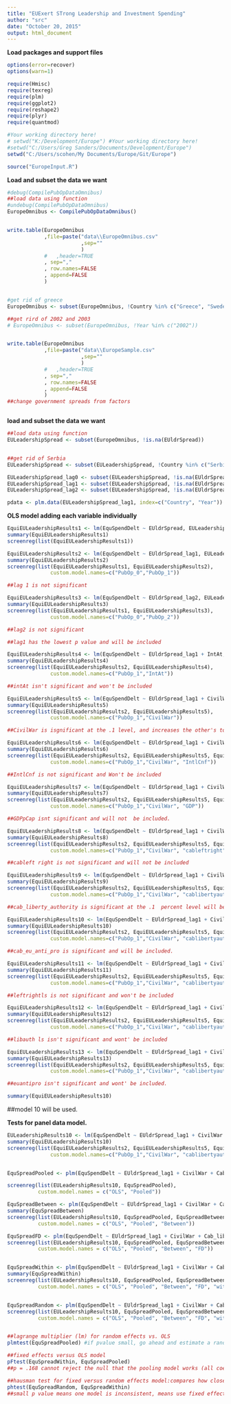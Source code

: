 ```yaml
---
title: "EUExert STrong Leadership and Investment Spending"
author: "src"
date: "October 20, 2015"
output: html_document
---
```


**Load packages and support files**
```r
options(error=recover)
options(warn=1)

require(Hmisc)
require(texreg)
require(plm)
require(ggplot2)
require(reshape2)
require(plyr)
require(quantmod)

#Your working directory here!
# setwd("K:/Development/Europe") #Your working directory here!
#setwd("C:/Users/Greg Sanders/Documents/Development/Europe")
setwd("C:/Users/scohen/My Documents/Europe/Git/Europe")

source("EuropeInput.R")

```


**Load and subset the data we want**
```r


#debug(CompilePubOpDataOmnibus)
##load data using function
#undebug(CompilePubOpDataOmnibus)
EuropeOmnibus <- CompilePubOpDataOmnibus()


write.table(EuropeOmnibus
            ,file=paste("data\\EuropeOmnibus.csv"
                        ,sep=""
                        )
            #   ,header=TRUE
            , sep=","
            , row.names=FALSE
            , append=FALSE
            )


#get rid of greece
EuropeOmnibus <- subset(EuropeOmnibus, !Country %in% c("Greece", "Sweden","Russia","United States"))

##get rird of 2002 and 2003
# EuropeOmnibus <- subset(EuropeOmnibus, !Year %in% c("2002"))


write.table(EuropeOmnibus
            ,file=paste("data\\EuropeSample.csv"
                        ,sep=""
                        )
            #   ,header=TRUE
            , sep=","
            , row.names=FALSE
            , append=FALSE
            )
##change government spreads from factors



```


**load and subset the data we want**
```r

##load data using function
EULeadershipSpread <- subset(EuropeOmnibus, !is.na(EUldrSpread))


##get rid of Serbia
EULeadershipSpread <- subset(EULeadershipSpread, !Country %in% c("Serbia"))

EULeadershipSpread_lag0 <- subset(EULeadershipSpread, !is.na(EUldrSpread))
EULeadershipSpread_lag1 <- subset(EULeadershipSpread, !is.na(EUldrSpread_lag1))
EULeadershipSpread_lag2 <- subset(EULeadershipSpread, !is.na(EUldrSpread_lag2))

pdata <- plm.data(EULeadershipSpread_lag1, index=c("Country", "Year"))


```

**OLS model adding each variable individually**
```r
EquiEULeadershipResults1 <- lm(EquSpendDelt ~ EUldrSpread, EULeadershipSpread_lag0) 
summary(EquiEULeadershipResults1)
screenreg(list(EquiEULeadershipResults1))

EquiEULeadershipResults2 <- lm(EquSpendDelt ~ EUldrSpread_lag1, EULeadershipSpread_lag1) 
summary(EquiEULeadershipResults2)
screenreg(list(EquiEULeadershipResults1, EquiEULeadershipResults2),
              custom.model.names=c("PubOp_0","PubOp_1"))

##lag 1 is not significant

EquiEULeadershipResults3 <- lm(EquSpendDelt ~ EUldrSpread_lag2, EULeadershipSpread_lag2) 
summary(EquiEULeadershipResults3)
screenreg(list(EquiEULeadershipResults1, EquiEULeadershipResults3),
              custom.model.names=c("PubOp_0","PubOp_2"))

##lag2 is not significant

##lag1 has the lowest p value and will be included

EquiEULeadershipResults4 <- lm(EquSpendDelt ~ EUldrSpread_lag1 + IntAt, EULeadershipSpread_lag1) 
summary(EquiEULeadershipResults4)
screenreg(list(EquiEULeadershipResults2, EquiEULeadershipResults4),
              custom.model.names=c("PubOp_1","IntAt"))

##intAt isn't significant and won't be included

EquiEULeadershipResults5 <- lm(EquSpendDelt ~ EUldrSpread_lag1 + CivilWar, EULeadershipSpread_lag1) 
summary(EquiEULeadershipResults5)
screenreg(list(EquiEULeadershipResults2, EquiEULeadershipResults5),
              custom.model.names=c("PubOp_1","CivilWar"))

##CivilWar is isgnificant at the .1 level, and increases the other's to same level. will be included

EquiEULeadershipResults6 <- lm(EquSpendDelt ~ EUldrSpread_lag1 + CivilWar + IntlCnf, EULeadershipSpread_lag1) 
summary(EquiEULeadershipResults6)
screenreg(list(EquiEULeadershipResults2, EquiEULeadershipResults5, EquiEULeadershipResults6),
              custom.model.names=c("PubOp_1","CivilWar", "IntlCnf"))

##IntlCnf is not significant and Won't be included


```

``` r

EquiEULeadershipResults7 <- lm(EquSpendDelt ~ EUldrSpread_lag1 + CivilWar + GDPpCapDelt, EULeadershipSpread_lag1) 
summary(EquiEULeadershipResults7)
screenreg(list(EquiEULeadershipResults2, EquiEULeadershipResults5, EquiEULeadershipResults7),
              custom.model.names=c("PubOp_1","CivilWar", "GDP"))

##GDPpCap isnt significant and will not  be included.
```



``` r


EquiEULeadershipResults8 <- lm(EquSpendDelt ~ EUldrSpread_lag1 + CivilWar + Cab_left_right, EULeadershipSpread_lag1) 
summary(EquiEULeadershipResults8)
screenreg(list(EquiEULeadershipResults2, EquiEULeadershipResults5, EquiEULeadershipResults8),
              custom.model.names=c("PubOp_1","CivilWar", "cableftright"))

##cableft right is not significant and will not be included

EquiEULeadershipResults9 <- lm(EquSpendDelt ~ EUldrSpread_lag1 + CivilWar + Cab_liberty_authority, EULeadershipSpread_lag1) 
summary(EquiEULeadershipResults9)
screenreg(list(EquiEULeadershipResults2, EquiEULeadershipResults5, EquiEULeadershipResults9),
              custom.model.names=c("PubOp_1","CivilWar", "cablibertyauthority"))

##cab_liberty_authority is significant at the .1  percent level will be included. 

EquiEULeadershipResults10 <- lm(EquSpendDelt ~ EUldrSpread_lag1 + CivilWar + Cab_liberty_authority + Cab_eu_anti_pro, EULeadershipSpread_lag1) 
summary(EquiEULeadershipResults10)
screenreg(list(EquiEULeadershipResults2, EquiEULeadershipResults5, EquiEULeadershipResults9, EquiEULeadershipResults10),
              custom.model.names=c("PubOp_1","CivilWar", "cablibertyauthority", "cabeuantipro"))

##cab_eu_anti_pro is significant and will be included.

EquiEULeadershipResults11 <- lm(EquSpendDelt ~ EUldrSpread_lag1 + CivilWar + Cab_liberty_authority + Cab_eu_anti_pro + left_right_ls_spread, EULeadershipSpread_lag1) 
summary(EquiEULeadershipResults11)
screenreg(list(EquiEULeadershipResults2, EquiEULeadershipResults5, EquiEULeadershipResults9, EquiEULeadershipResults10, EquiEULeadershipResults11),
              custom.model.names=c("PubOp_1","CivilWar", "cablibertyauthority", "cabeuantipro", "leftrightls"))

##leftrightls is not significant and won't be included

EquiEULeadershipResults12 <- lm(EquSpendDelt ~ EUldrSpread_lag1 + CivilWar + Cab_liberty_authority + Cab_eu_anti_pro + liberty_authority_ls_spread, EULeadershipSpread_lag1) 
summary(EquiEULeadershipResults12)
screenreg(list(EquiEULeadershipResults2, EquiEULeadershipResults5, EquiEULeadershipResults9, EquiEULeadershipResults10, EquiEULeadershipResults12),
              custom.model.names=c("PubOp_1","CivilWar", "cablibertyauthority", "cabeuantipro", "libauthLS"))

##libauth ls isn't significant and wont' be included

EquiEULeadershipResults13 <- lm(EquSpendDelt ~ EUldrSpread_lag1 + CivilWar + Cab_liberty_authority + Cab_eu_anti_pro + eu_anti_pro_ls_spread, EULeadershipSpread_lag1) 
summary(EquiEULeadershipResults13)
screenreg(list(EquiEULeadershipResults2, EquiEULeadershipResults5, EquiEULeadershipResults9, EquiEULeadershipResults10, EquiEULeadershipResults13),
              custom.model.names=c("PubOp_1","CivilWar", "cablibertyauthority", "cabeuantipro", "euantiproLS"))

##euantipro isn't significant and wont' be included.

summary(EquiEULeadershipResults10)

```

##model 10 will be used. 

**Tests for panel data model.**

``` r

EULeadershipResults10 <- lm(EquSpendDelt ~ EUldrSpread_lag1 + CivilWar + Cab_liberty_authority + Cab_eu_anti_pro, EULeadershipSpread_lag1) 
summary(EquiEULeadershipResults10)
screenreg(list(EquiEULeadershipResults2, EquiEULeadershipResults5, EquiEULeadershipResults9, EquiEULeadershipResults10),
              custom.model.names=c("PubOp_1","CivilWar", "cablibertyauthority", "cabeuantipro"))


EquSpreadPooled <- plm(EquSpendDelt ~ EUldrSpread_lag1 + CivilWar + Cab_liberty_authority + Cab_eu_anti_pro, data = pdata, model = "pooling")

screenreg(list(EULeadershipResults10, EquSpreadPooled),
          custom.model.names = c("OLS", "Pooled"))

EquSpreadBetween <- plm(EquSpendDelt ~ EUldrSpread_lag1 + CivilWar + Cab_liberty_authority + Cab_eu_anti_pro, data = pdata, model = "between")
summary(EquSpreadBetween)
screenreg(list(EULeadershipResults10, EquSpreadPooled, EquSpreadBetween),
          custom.model.names = c("OLS", "Pooled", "Between"))

EquSpreadFD <- plm(EquSpendDelt ~ EUldrSpread_lag1 + CivilWar + Cab_liberty_authority + Cab_eu_anti_pro, data = pdata, model = "fd") ##when variables don't vary from one year to the next, the variable is dropped because the first difference takes difference of the model averaged over time from the original model and for these variables the value would be 0.
screenreg(list(EULeadershipResults10, EquSpreadPooled, EquSpreadBetween, EquSpreadFD),
          custom.model.names = c("OLS", "Pooled", "Between", "FD"))


EquSpreadWithin <- plm(EquSpendDelt ~ EUldrSpread_lag1 + CivilWar + Cab_liberty_authority + Cab_eu_anti_pro, data =  pdata, model = "within")
summary(EquSpreadWithin)
screenreg(list(EULeadershipResults10, EquSpreadPooled, EquSpreadBetween, EquSpreadFD, EquSpreadWithin),
          custom.model.names = c("OLS", "Pooled", "Between", "FD", "within"))


EquSpreadRandom <- plm(EquSpendDelt ~ EUldrSpread_lag1 + CivilWar + Cab_liberty_authority + Cab_eu_anti_pro, data = pdata, model = "random")
screenreg(list(EULeadershipResults10, EquSpreadPooled, EquSpreadBetween, EquSpreadFD, EquSpreadWithin, DefSpreadRandom),
          custom.model.names = c("OLS", "Pooled", "Between", "FD", "within", "Random"))


##lagrange multiplier (lm) for random effects vs. OLS
plmtest(EquSpreadPooled) #if pvalue small, go ahead and estimate a random effects model. "alternative hypothesis, significant effects"

##fixed effects versus OLS model
pFtest(EquSpreadWithin, EquSpreadPooled)
##p = .168 cannot reject the null that the pooling model works (all coefficients for each country should be the same ever year) if p value low, supports the within model(accept alternative hypothesis: significant effects)

##hausman test for fixed versus random effects model:compares how close the coefficients of the model are:
phtest(EquSpreadRandom, EquSpreadWithin)
##small p value means one model is inconsistent, means use fixed effects model b/c that gives you consistent estimates.
```
